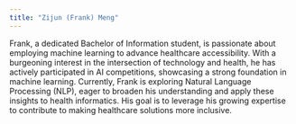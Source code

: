 ```yaml
---
title: "Zijun (Frank) Meng"
---
```

Frank, a dedicated Bachelor of Information student, is passionate about employing machine learning to advance healthcare accessibility. With a burgeoning interest in the intersection of technology and health, he has actively participated in AI competitions, showcasing a strong foundation in machine learning. Currently, Frank is exploring Natural Language Processing (NLP), eager to broaden his understanding and apply these insights to health informatics. His goal is to leverage his growing expertise to contribute to making healthcare solutions more inclusive. 



